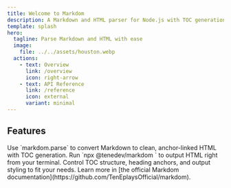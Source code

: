 ```yaml
---
title: Welcome to Markdom
description: A Markdown and HTML parser for Node.js with TOC generation and anchor support.
template: splash
hero:
  tagline: Parse Markdown and HTML with ease
  image:
    file: ../../assets/houston.webp
  actions:
    - text: Overview
      link: /overview
      icon: right-arrow
    - text: API Reference
      link: /reference
      icon: external
      variant: minimal
---
```



## Features

<CardGrid stagger>
  <Card title="Parse Markdown & HTML" icon="seti:code-search">
    Use `markdom.parse` to convert Markdown to clean, anchor-linked HTML with TOC generation.
  </Card>
  <Card title="Use the CLI" icon="comment">
    Run `npx @tenedev/markdom <file.md>` to output HTML right from your terminal.
  </Card>
  <Card title="Customize your Output" icon="seti:todo">
    Control TOC structure, heading anchors, and output styling to fit your needs.
  </Card>
  <Card title="Read the Docs" icon="open-book">
    Learn more in [the official Markdom documentation](https://github.com/TenEplaysOfficial/markdom).
  </Card>
</CardGrid>
